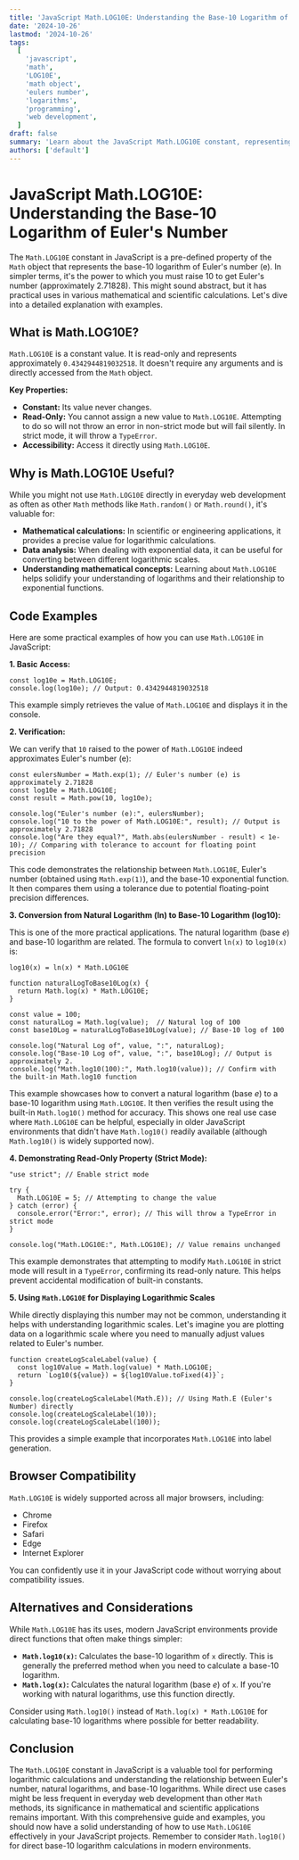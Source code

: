 ```yaml
---
title: 'JavaScript Math.LOG10E: Understanding the Base-10 Logarithm of Eulers Number'
date: '2024-10-26'
lastmod: '2024-10-26'
tags:
  [
    'javascript',
    'math',
    'LOG10E',
    'math object',
    'eulers number',
    'logarithms',
    'programming',
    'web development',
  ]
draft: false
summary: 'Learn about the JavaScript Math.LOG10E constant, representing the base-10 logarithm of Eulers number (e). Explore its significance, usage, and code examples to enhance your understanding of mathematical operations in JavaScript.'
authors: ['default']
---
```


# JavaScript Math.LOG10E: Understanding the Base-10 Logarithm of Euler's Number

The `Math.LOG10E` constant in JavaScript is a pre-defined property of the `Math` object that represents the base-10 logarithm of Euler's number (e). In simpler terms, it's the power to which you must raise 10 to get Euler's number (approximately 2.71828). This might sound abstract, but it has practical uses in various mathematical and scientific calculations. Let's dive into a detailed explanation with examples.

## What is Math.LOG10E?

`Math.LOG10E` is a constant value. It is read-only and represents approximately `0.4342944819032518`. It doesn't require any arguments and is directly accessed from the `Math` object.

**Key Properties:**

- **Constant:** Its value never changes.
- **Read-Only:** You cannot assign a new value to `Math.LOG10E`. Attempting to do so will not throw an error in non-strict mode but will fail silently. In strict mode, it will throw a `TypeError`.
- **Accessibility:** Access it directly using `Math.LOG10E`.

## Why is Math.LOG10E Useful?

While you might not use `Math.LOG10E` directly in everyday web development as often as other `Math` methods like `Math.random()` or `Math.round()`, it's valuable for:

- **Mathematical calculations:** In scientific or engineering applications, it provides a precise value for logarithmic calculations.
- **Data analysis:** When dealing with exponential data, it can be useful for converting between different logarithmic scales.
- **Understanding mathematical concepts:** Learning about `Math.LOG10E` helps solidify your understanding of logarithms and their relationship to exponential functions.

## Code Examples

Here are some practical examples of how you can use `Math.LOG10E` in JavaScript:

**1. Basic Access:**

```plaintext
const log10e = Math.LOG10E;
console.log(log10e); // Output: 0.4342944819032518
```

This example simply retrieves the value of `Math.LOG10E` and displays it in the console.

**2. Verification:**

We can verify that `10` raised to the power of `Math.LOG10E` indeed approximates Euler's number (e):

```plaintext
const eulersNumber = Math.exp(1); // Euler's number (e) is approximately 2.71828
const log10e = Math.LOG10E;
const result = Math.pow(10, log10e);

console.log("Euler's number (e):", eulersNumber);
console.log("10 to the power of Math.LOG10E:", result); // Output is approximately 2.71828
console.log("Are they equal?", Math.abs(eulersNumber - result) < 1e-10); // Comparing with tolerance to account for floating point precision
```

This code demonstrates the relationship between `Math.LOG10E`, Euler's number (obtained using `Math.exp(1)`), and the base-10 exponential function. It then compares them using a tolerance due to potential floating-point precision differences.

**3. Conversion from Natural Logarithm (ln) to Base-10 Logarithm (log10):**

This is one of the more practical applications. The natural logarithm (base _e_) and base-10 logarithm are related. The formula to convert `ln(x)` to `log10(x)` is:

`log10(x) = ln(x) * Math.LOG10E`

```plaintext
function naturalLogToBase10Log(x) {
  return Math.log(x) * Math.LOG10E;
}

const value = 100;
const naturalLog = Math.log(value);  // Natural log of 100
const base10Log = naturalLogToBase10Log(value); // Base-10 log of 100

console.log("Natural Log of", value, ":", naturalLog);
console.log("Base-10 Log of", value, ":", base10Log); // Output is approximately 2.
console.log("Math.log10(100):", Math.log10(value)); // Confirm with the built-in Math.log10 function
```

This example showcases how to convert a natural logarithm (base _e_) to a base-10 logarithm using `Math.LOG10E`. It then verifies the result using the built-in `Math.log10()` method for accuracy. This shows one real use case where `Math.LOG10E` can be helpful, especially in older JavaScript environments that didn't have `Math.log10()` readily available (although `Math.log10()` is widely supported now).

**4. Demonstrating Read-Only Property (Strict Mode):**

```plaintext
"use strict"; // Enable strict mode

try {
  Math.LOG10E = 5; // Attempting to change the value
} catch (error) {
  console.error("Error:", error); // This will throw a TypeError in strict mode
}

console.log("Math.LOG10E:", Math.LOG10E); // Value remains unchanged
```

This example demonstrates that attempting to modify `Math.LOG10E` in strict mode will result in a `TypeError`, confirming its read-only nature. This helps prevent accidental modification of built-in constants.

**5. Using `Math.LOG10E` for Displaying Logarithmic Scales**

While directly displaying this number may not be common, understanding it helps with understanding logarithmic scales. Let's imagine you are plotting data on a logarithmic scale where you need to manually adjust values related to Euler's number.

```plaintext
function createLogScaleLabel(value) {
  const log10Value = Math.log(value) * Math.LOG10E;
  return `Log10(${value}) = ${log10Value.toFixed(4)}`;
}

console.log(createLogScaleLabel(Math.E)); // Using Math.E (Euler's Number) directly
console.log(createLogScaleLabel(10));
console.log(createLogScaleLabel(100));

```

This provides a simple example that incorporates `Math.LOG10E` into label generation.

## Browser Compatibility

`Math.LOG10E` is widely supported across all major browsers, including:

- Chrome
- Firefox
- Safari
- Edge
- Internet Explorer

You can confidently use it in your JavaScript code without worrying about compatibility issues.

## Alternatives and Considerations

While `Math.LOG10E` has its uses, modern JavaScript environments provide direct functions that often make things simpler:

- **`Math.log10(x)`:** Calculates the base-10 logarithm of `x` directly. This is generally the preferred method when you need to calculate a base-10 logarithm.
- **`Math.log(x)`:** Calculates the natural logarithm (base _e_) of `x`. If you're working with natural logarithms, use this function directly.

Consider using `Math.log10()` instead of `Math.log(x) * Math.LOG10E` for calculating base-10 logarithms where possible for better readability.

## Conclusion

The `Math.LOG10E` constant in JavaScript is a valuable tool for performing logarithmic calculations and understanding the relationship between Euler's number, natural logarithms, and base-10 logarithms. While direct use cases might be less frequent in everyday web development than other `Math` methods, its significance in mathematical and scientific applications remains important. With this comprehensive guide and examples, you should now have a solid understanding of how to use `Math.LOG10E` effectively in your JavaScript projects. Remember to consider `Math.log10()` for direct base-10 logarithm calculations in modern environments.
